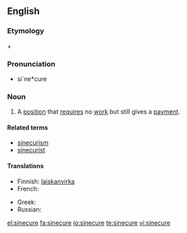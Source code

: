 ==English==

===Etymology===
{{etyl|la}} {{term|sine||without|lang=la}} + {{term|cura|cūra|care|lang=la}}

===Pronunciation===
* si`ne*cure

===Noun===
{{wikipedia}}
{{en-noun}}

# A [[position]] that [[require]]s no [[work]] but still gives a [[payment]].

====Related terms====
* [[sinecurism]]
* [[sinecurist]]

====Translations====
{{trans-top|a position that requires no work but still gives a payment}}
* Finnish: [[laiskanvirka]]
* French: {{t+|fr|sinécure}}
{{trans-mid}}
* Greek: {{t+|el|αργομισθία|f|tr=argomisthía|sc=Grek}}
* Russian: {{t+|ru|синекура|f|sc=Cyrl}}
{{trans-bottom}}

[[el:sinecure]]
[[fa:sinecure]]
[[io:sinecure]]
[[te:sinecure]]
[[vi:sinecure]]